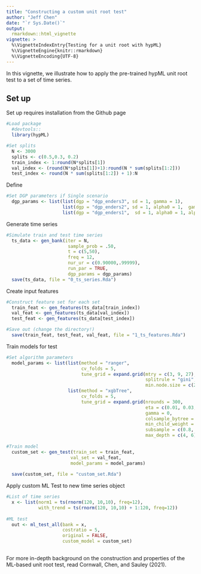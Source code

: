 ```yaml
---
title: "Constructing a custom unit root test"
author: "Jeff Chen"
date: "`r Sys.Date()`"
output: 
  rmarkdown::html_vignette
vignette: >
  %\VignetteIndexEntry{Testing for a unit root with hypML}
  %\VignetteEngine{knitr::rmarkdown}
  %\VignetteEncoding{UTF-8}
---
```


In this vignette, we illustrate how to apply the pre-trained hypML unit root test to a set of time series.

## Set up

Set up requires installation from the Github page
```r
#Load package
  #devtools::
  library(hypML)
```



```r
#Set splits
  N <- 3000 
  splits <- c(0.5,0.3, 0.2)
  train_index <- 1:round(N*splits[1])
  val_index <- (round(N*splits[1])+1):round(N * sum(splits[1:2]))
  test_index <- round(N * sum(splits[1:2]) + 1):N
```

Define

```r
#Set DGP parameters if Single scenario
  dgp_params <- list(list(dgp = "dgp_enders3", sd = 1, gamma = 1),
                     list(dgp = "dgp_enders2", sd = 1, alpha0 = 1,  gamma = 1),
                     list(dgp = "dgp_enders1",  sd = 1, alpha0 = 1, alpha2 =  .005, gamma = 1))
```

Generate time series

```r
#Simulate train and test time series
  ts_data <- gen_bank(iter = N,
                       sample_prob = .50,
                       t = c(5,50),
                       freq = 12,
                       nur_ur = c(0.90000,.99999),
                       run_par = TRUE,
                       dgp_params = dgp_params) 
  save(ts_data, file = "0_ts_series.Rda")
```

Create input features 
```r
#Construct feature set for each set
  train_feat <- gen_features(ts_data[train_index])
  val_feat <- gen_features(ts_data[val_index])
  test_feat <- gen_features(ts_data[test_index])

#Save out (change the directory!)
  save(train_feat, test_feat, val_feat, file = "1_ts_features.Rda")
```

Train models for test
```r

#Set algorithm parameters
  model_params <- list(list(method = "ranger",
                            cv_folds = 5,
                            tune_grid = expand.grid(mtry = c(3, 9, 27),
                                                    splitrule = "gini",
                                                    min.node.size = c(2, 4, 16))),
                       list(method = "xgbTree",
                            cv_folds = 5,
                            tune_grid = expand.grid(nrounds = 300,
                                                    eta = c(0.01, 0.03, 0.1, 0.3, 0.5),
                                                    gamma = 0,
                                                    colsample_bytree = c(0.8, 1),
                                                    min_child_weight = 1,
                                                    subsample = c(0.8, 1),
                                                    max_depth = c(4, 6))))
  
#Train model
  custom_set <- gen_test(train_set = train_feat, 
                        val_set = val_feat,
                        model_params = model_params)
  
  save(custom_set, file = "custom_set.Rda")
```

Apply custom ML Test to new time series object
```r
#List of time series 
  x <- list(norm1 = ts(rnorm(120, 10,10), freq=12),
            with_trend = ts(rnorm(120, 10,10) + 1:120, freq=12))
            
#ML test
  out <- ml_test_all(bank = x, 
                     costratio = 5,
                     original = FALSE,
                     custom_model = custom_set) 
   
```

For more in-depth background on the construction and properties of the ML-based unit root test, read Cornwall, Chen, and Sauley (2021).
